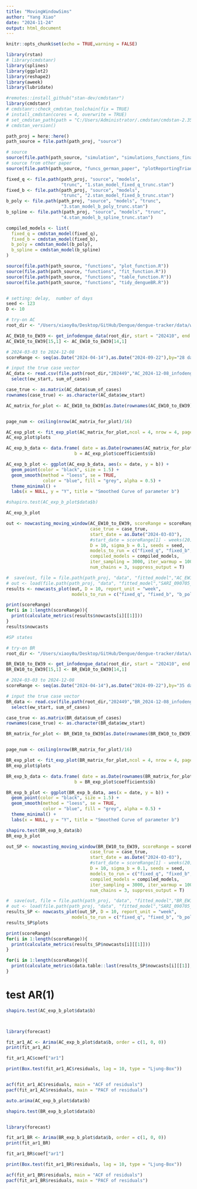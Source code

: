```yaml
---
title: "MovingWindowSims"
author: "Yang Xiao"
date: "2024-11-24"
output: html_document
---
```


```r
knitr::opts_chunk$set(echo = TRUE,warning = FALSE)

library(rstan)
# library(cmdstanr)
library(splines)
library(ggplot2)
library(reshape2)
library(aweek)
library(lubridate)

#remotes::install_github("stan-dev/cmdstanr")
library(cmdstanr)
# cmdstanr::check_cmdstan_toolchain(fix = TRUE)
# install_cmdstan(cores = 4, overwrite = TRUE)
# set_cmdstan_path(path = "C:/Users/Administrator/.cmdstan/cmdstan-2.35.0")
# cmdstan_version()
```

```r
path_proj = here::here()
path_source = file.path(path_proj, "source")

# source
source(file.path(path_source, "simulation", "simulations_functions_final.R"))
# source from other paper
source(file.path(path_source, "funcs_german_paper", "plotReportingTriangle.R"))

```

```r
fixed_q <- file.path(path_proj, "source", "models",
                     "trunc", "1.stan_model_fixed_q_trunc.stan")
fixed_b <- file.path(path_proj, "source", "models",
                     "trunc", "2.stan_model_fixed_b_trunc.stan")
b_poly <- file.path(path_proj, "source", "models", "trunc",
                     "3.stan_model_b_poly_trunc.stan")
b_spline <- file.path(path_proj, "source", "models", "trunc",
                     "4.stan_model_b_spline_trunc.stan")

compiled_models <- list(
  fixed_q = cmdstan_model(fixed_q),
  fixed_b = cmdstan_model(fixed_b),
  b_poly = cmdstan_model(b_poly),
  b_spline = cmdstan_model(b_spline)
)

```

```r
source(file.path(path_source, "functions", "plot_function.R"))
source(file.path(path_source, "functions", "fit_function.R"))
source(file.path(path_source, "functions", "table_function.R"))
source(file.path(path_source, "functions", "tidy_dengueBR.R"))


# setting: delay,  number of days
seed <- 123
D <- 10

# try-on AC
root_dir <- "/Users/xiaoy0a/Desktop/GitHub/Dengue/dengue-tracker/data/weekly_data/infodengue"

AC_EW10_to_EW39 <- get_infodengue_data(root_dir, start = "202410", end = "202439", states = "AC", D = 10, fill_missing = T)$AC
AC_EW10_to_EW39[15,1] <- AC_EW10_to_EW39[14,1]

# 2024-03-03 to 2024-12-08
scoreRange <- seq(as.Date("2024-04-14"),as.Date("2024-09-22"),by="28 day")

# input the true case vector
AC_data <- read.csv(file.path(root_dir,"202449","AC_2024-12-08_infodengue.csv")) %>% filter(ew >= 202410 & ew <= 202439) %>% 
  select(ew_start, sum_of_cases)

case_true <- as.matrix(AC_data$sum_of_cases)
rownames(case_true) <- as.character(AC_data$ew_start)
```

```r
AC_matrix_for_plot <- AC_EW10_to_EW39[as.Date(rownames(AC_EW10_to_EW39)) <= (max(as.Date(rownames(AC_EW10_to_EW39))) - D*7),]


page_num <- ceiling(nrow(AC_matrix_for_plot)/16)

AC_exp_plot <- fit_exp_plot(AC_matrix_for_plot,ncol = 4, nrow = 4, page = c(1:page_num), if_fit = T)
AC_exp_plot$plots
```

```r
AC_exp_b_data <- data.frame( date = as.Date(rownames(AC_matrix_for_plot)),
                          b = AC_exp_plot$coefficients$b)

AC_exp_b_plot <- ggplot(AC_exp_b_data, aes(x = date, y = b)) +
  geom_point(color = "black", size = 1.5) +       
  geom_smooth(method = "loess", se = TRUE,        
              color = "blue", fill = "grey", alpha = 0.5) +
  theme_minimal() +
  labs(x = NULL, y = "Y", title = "Smoothed Curve of parameter b")

#shapiro.test(AC_exp_b_plot$data$b)

AC_exp_b_plot
```

```r
out <- nowcasting_moving_window(AC_EW10_to_EW39, scoreRange = scoreRange, 
                                case_true = case_true,
                                start_date = as.Date("2024-03-03"),
                                #start_date = scoreRange[1] - weeks(20),
                                D = 10, sigma_b = 0.1, seeds = seed,
                                models_to_run = c("fixed_q", "fixed_b", "b_poly","b_spline"),
                                compiled_models = compiled_models,
                                iter_sampling = 3000, iter_warmup = 1000, refresh = 0,
                                num_chains = 3, suppress_output = T)

#  save(out, file = file.path(path_proj, "data", "fitted_model","AC_EW10_to_EW39.RData"))
# out <- load(file.path(path_proj, "data", "fitted_model","SARI_090705_to_100606_seven.RData"))
results <- nowcasts_plot(out, D = 10, report_unit = "week", 
                         models_to_run = c("fixed_q", "fixed_b", "b_poly", "b_spline"))
```

```r
print(scoreRange)
for(i in 1:length(scoreRange)){
  print(calculate_metrics(results$nowcasts[i][[1]]))
}
results$nowcasts
```

```r
#SP states

# try-on BR
root_dir <- "/Users/xiaoy0a/Desktop/GitHub/Dengue/dengue-tracker/data/weekly_data/infodengue"

BR_EW10_to_EW39 <- get_infodengue_data(root_dir, start = "202410", end = "202439", states = "BR", D = 10, fill_missing = T)$BR
BR_EW10_to_EW39[15,1] <- BR_EW10_to_EW39[14,1]

# 2024-03-03 to 2024-12-08
scoreRange <- seq(as.Date("2024-04-14"),as.Date("2024-09-22"),by="35 day")

# input the true case vector
BR_data <- read.csv(file.path(root_dir,"202449","BR_2024-12-08_infodengue.csv")) %>% filter(ew >= 202410 & ew <= 202439) %>% 
  select(ew_start, sum_of_cases)

case_true <- as.matrix(BR_data$sum_of_cases)
rownames(case_true) <- as.character(BR_data$ew_start)
```

```r
BR_matrix_for_plot <- BR_EW10_to_EW39[as.Date(rownames(BR_EW10_to_EW39)) <= (max(as.Date(rownames(BR_EW10_to_EW39))) - D*7),]


page_num <- ceiling(nrow(BR_matrix_for_plot)/16)

BR_exp_plot <- fit_exp_plot(BR_matrix_for_plot,ncol = 4, nrow = 4, page = c(1:page_num), if_fit = T)
BR_exp_plot$plots
```

```r
BR_exp_b_data <- data.frame( date = as.Date(rownames(BR_matrix_for_plot)),
                          b = BR_exp_plot$coefficients$b)

BR_exp_b_plot <- ggplot(BR_exp_b_data, aes(x = date, y = b)) +
  geom_point(color = "black", size = 1.5) +       
  geom_smooth(method = "loess", se = TRUE,        
              color = "blue", fill = "grey", alpha = 0.5) +
  theme_minimal() +
  labs(x = NULL, y = "Y", title = "Smoothed Curve of parameter b")

shapiro.test(BR_exp_b_data$b)
BR_exp_b_plot
```

```r
out_SP <- nowcasting_moving_window(BR_EW10_to_EW39, scoreRange = scoreRange, 
                                case_true = case_true,
                                start_date = as.Date("2024-03-03"),
                                #start_date = scoreRange[1] - weeks(20),
                                D = 10, sigma_b = 0.1, seeds = seed,
                                models_to_run = c("fixed_q", "fixed_b", "b_poly","b_spline"),
                                compiled_models = compiled_models,
                                iter_sampling = 3000, iter_warmup = 1000, refresh = 500,
                                num_chains = 3, suppress_output = T)

#  save(out, file = file.path(path_proj, "data", "fitted_model","BR_EW10_to_EW39.RData"))
# out <- load(file.path(path_proj, "data", "fitted_model","SARI_090705_to_100606_seven.RData"))
results_SP <- nowcasts_plot(out_SP, D = 10, report_unit = "week", 
                         models_to_run = c("fixed_q", "fixed_b", "b_poly", "b_spline"))
results_SP$plots
```

```r
print(scoreRange)
for(i in 1:length(scoreRange)){
  print(calculate_metrics(results_SP$nowcasts[i][[1]]))
}
```


```r
for(i in 1:length(scoreRange)){
  print(calculate_metrics(data.table::last(results_SP$nowcasts[i][[1]],D)))
}


```

# test AR(1)
```r
shapiro.test(AC_exp_b_plot$data$b)



library(forecast)

fit_ar1_AC <- Arima(AC_exp_b_plot$data$b, order = c(1, 0, 0))
print(fit_ar1_AC)

fit_ar1_AC$coef["ar1"]

print(Box.test(fit_ar1_AC$residuals, lag = 10, type = "Ljung-Box"))


acf(fit_ar1_AC$residuals, main = "ACF of residuals")
pacf(fit_ar1_AC$residuals, main = "PACF of residuals")

auto.arima(AC_exp_b_plot$data$b)
```

```r
shapiro.test(BR_exp_b_plot$data$b)


library(forecast)

fit_ar1_BR <- Arima(BR_exp_b_plot$data$b, order = c(1, 0, 0))
print(fit_ar1_BR)

fit_ar1_BR$coef["ar1"]

print(Box.test(fit_ar1_BR$residuals, lag = 10, type = "Ljung-Box"))

acf(fit_ar1_BR$residuals, main = "ACF of residuals")
pacf(fit_ar1_BR$residuals, main = "PACF of residuals")
```